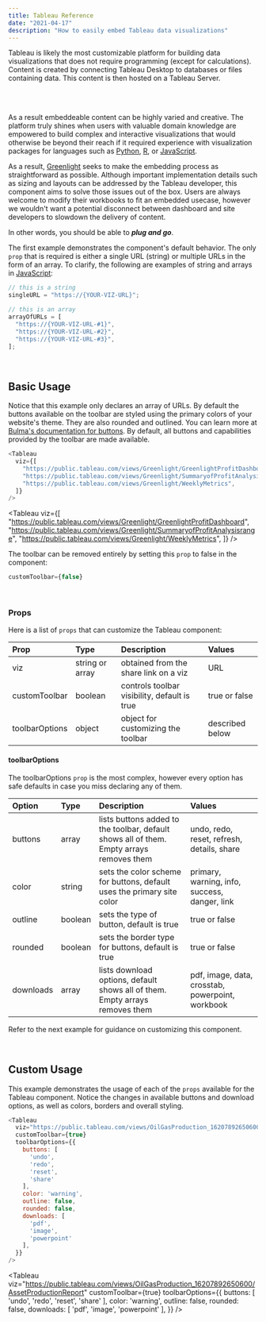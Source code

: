 ```yaml
---
title: Tableau Reference
date: "2021-04-17"
description: "How to easily embed Tableau data visualizations"
---
```


<ExtLink to="https://www.tableau.com/" color="has-text-tableau">Tableau</ExtLink> is likely the most customizable platform 
for building data visualizations that does not require programming (except for calculations). Content is created by connecting 
Tableau Desktop to databases or files containing data. This content is then hosted on a Tableau Server.

<br/>
<br/>

As a result embeddeable 
content can be highly varied and creative. The platform truly shines when users with valuable domain knowledge are
empowered to build complex and interactive visualizations that would otherwise be beyond their reach if it required 
experience with visualization packages for languages such as [Python](https://www.python.org/), [R](https://www.r-project.org/),
or [JavaScript](https://www.javascript.com/).


As a result, [Greenlight](https://api-guild.github.io/greenlight) seeks to make the embedding process as 
straightforward as possible. Although important implementation details such as sizing and layouts can be 
addressed by the <ExtLink to="https://www.tableau.com/" color="has-text-tableau">Tableau</ExtLink> developer, this component aims to solve 
those issues out of the box. Users are always welcome to modify their 
workbooks to fit an embedded usecase, however we wouldn't want a potential disconnect between dashboard and site developers 
to slowdown the delivery of content.

In other words, you should be able to _**plug and go**_.

The first example demonstrates the component's default behavior. 
The only `prop` that is required is either a single URL (string) or multiple URLs in the form of an array. 
To clarify, the following are examples of string and arrays in [JavaScript](https://www.javascript.com/):

```js
// this is a string
singleURL = "https://{YOUR-VIZ-URL}";

// this is an array
arrayOfURLs = [
  "https://{YOUR-VIZ-URL-#1}",
  "https://{YOUR-VIZ-URL-#2}",
  "https://{YOUR-VIZ-URL-#3}",
];
```
<br/>

## Basic Usage

Notice that this example only declares an array of URLs. By default the buttons available on the toolbar
are styled using the primary colors of your website's theme. They are also rounded and outlined. You can learn more at 
[Bulma's documentation for buttons](https://bulma.io/documentation/elements/button/). By default, all buttons and capabilities
provided by the toolbar are made available.

```js {numberLines}
<Tableau
  viz={[
    "https://public.tableau.com/views/Greenlight/GreenlightProfitDashboard",
    "https://public.tableau.com/views/Greenlight/SummaryofProfitAnalysisrange",
    "https://public.tableau.com/views/Greenlight/WeeklyMetrics",
  ]}
/>
```

<Tableau
  viz={[
    "https://public.tableau.com/views/Greenlight/GreenlightProfitDashboard",
    "https://public.tableau.com/views/Greenlight/SummaryofProfitAnalysisrange",
    "https://public.tableau.com/views/Greenlight/WeeklyMetrics",
  ]}
/>

The toolbar can be removed entirely by setting this `prop` to false in the component:

```js
customToolbar={false}
```
<br/>

### Props
Here is a list of `props` that can customize the <ExtLink to="https://www.tableau.com/" color="has-text-tableau">Tableau</ExtLink> component:

| Prop           | Type                                                                                                | Description                                                                            | Values                                                                                           |
| :---           | :-------------------------------------------------------------------------------------------------- | :------------------------------------------------------------------------------------- | :----------------------------------------------------------------------------------------------- |
| viz            | <span className="has-text-success">string</span> or <span className="has-text-warning">array</span> | obtained from the share link on a viz                                                  | URL                                                                                              |
| customToolbar  | <span className="has-text-undraw">boolean</span>                                                    | controls toolbar visibility, default is <span className="has-text-success">true</span> | <span className="has-text-success">true</span> or <span className="has-text-danger">false</span> |
| toolbarOptions | <span className="has-text-info">object</span>                                                       | object for customizing the toolbar                                                     | described below                                                                                  |

#### toolbarOptions

The toolbarOptions `prop` is the most complex, however every option has safe defaults in case you miss declaring any of them.

| Option    | Type                                             | Description                                                                                 | Values                                                                                           |
| :-------- | :----------------------------------------------- | :------------------------------------------------------------------------------------------ | :----------------------------------------------------------------------------------------------- |
| buttons   | <span className="has-text-warning">array</span>  | lists buttons added to the toolbar, default shows all of them. Empty arrays removes them    | undo, redo, reset, refresh, details, share                                                       |
| color     | <span className="has-text-success">string</span> | sets the color scheme for buttons, default uses the primary site color                      | primary, warning, info, success, danger, link                                                    |
| outline   | <span className="has-text-undraw">boolean</span> | sets the type of button, default is <span className="has-text-success">true</span>          | <span className="has-text-success">true</span> or <span className="has-text-danger">false</span> |
| rounded   | <span className="has-text-undraw">boolean</span> | sets the border type for buttons, default is <span className="has-text-success">true</span> | <span className="has-text-success">true</span> or <span className="has-text-danger">false</span> |
| downloads | <span className="has-text-warning">array</span>  | lists download options, default shows all of them. Empty arrays removes them                | pdf, image, data, crosstab, powerpoint, workbook                                                 |

Refer to the next example for guidance on customizing this component.

<br/>

## Custom Usage

This example demonstrates the usage of each of the `props` available for the <ExtLink to="https://www.tableau.com/" color="has-text-tableau">Tableau</ExtLink> component.
Notice the changes in available buttons and download options, as well as colors, borders and overall styling.

```js
<Tableau
  viz="https://public.tableau.com/views/OilGasProduction_16207892650600/AssetProductionReport"
  customToolbar={true}
  toolbarOptions={{
    buttons: [
      'undo',
      'redo',
      'reset',
      'share'
    ],
    color: 'warning',
    outline: false,
    rounded: false,
    downloads: [
      'pdf',
      'image',
      'powerpoint'
    ],
  }}
/>
```

<Tableau
  viz="https://public.tableau.com/views/OilGasProduction_16207892650600/AssetProductionReport"
  customToolbar={true}
  toolbarOptions={{
    buttons: [
      'undo',
      'redo',
      'reset',
      'share'
    ],
    color: 'warning',
    outline: false,
    rounded: false,
    downloads: [
      'pdf',
      'image',
      'powerpoint'
    ],
  }}
/>

